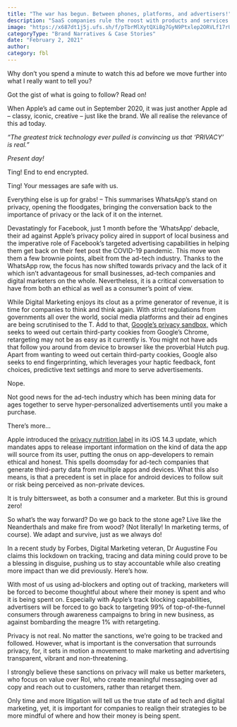 ```yaml
---
title: "The war has begun. Between phones, platforms, and advertisers!"
description: "SaaS companies rule the roost with products and services in today’s internet-intensive tech-fueled fast-paced world. Companies such as Salesforce, HubSpot, Zoho, Freshdesk and even Google offer a host of services/solutions to improve the quality of lives of people and businesses."
image: "https://x687dt1j5j.ufs.sh/f/pTbrMlXytQXi8g7GyN9Ptxlep2ORVLf17rUyMmCbc4QiDZds"
categoryType: "Brand Narratives & Case Stories"
date: "February 2, 2021"
author:
category: fbl
---
```


Why don’t you spend a minute to watch this ad before we move further into what I really want to tell you?

Got the gist of what is going to follow? Read on!

When Apple’s ad came out in September 2020, it was just another Apple ad – classy, iconic, creative – just like the brand. We all realise the relevance of this ad today.

_“The greatest trick technology ever pulled is convincing us that ‘PRIVACY’ is real.”_

_Present day!_

Ting! End to end encrypted.

Ting! Your messages are safe with us.

Everything else is up for grabs! – This summarises WhatsApp’s stand on privacy, opening the floodgates, bringing the conversation back to the importance of privacy or the lack of it on the internet.

Devastatingly for Facebook, just 1 month before the ‘WhatsApp’ debacle, their ad against Apple’s privacy policy aired in support of local business and the imperative role of Facebook’s targeted advertising capabilities in helping them get back on their feet post the COVID-19 pandemic. This move won them a few brownie points, albeit from the ad-tech industry. Thanks to the WhatsApp row, the focus has now shifted towards privacy and the lack of it which isn’t advantageous for small businesses, ad-tech companies and digital marketers on the whole. Nevertheless, it is a critical conversation to have from both an ethical as well as a consumer’s point of view.

While Digital Marketing enjoys its clout as a prime generator of revenue, it is time for companies to think and think again. With strict regulations from governments all over the world, social media platforms and their ad engines are being scrutinised to the T. Add to that, <a href="https://www.blog.google/products/chrome/building-a-more-private-web/">Google’s privacy sandbox,</a> which seeks to weed out certain third-party cookies from Google’s Chrome, retargeting may not be as easy as it currently is. You might not have ads that follow you around from device to browser like the proverbial Hutch pug. Apart from wanting to weed out certain third-party cookies, Google also seeks to end fingerprinting, which leverages your haptic feedback, font choices, predictive text settings and more to serve advertisements.

Nope.

Not good news for the ad-tech industry which has been mining data for ages together to serve hyper-personalized advertisements until you make a purchase.

There’s more…

Apple introduced the <a href="https://www.businessinsider.in/tech/how-to/what-are-apples-privacy-nutrition-labels-heres-what-you-need-to-know-about-the-new-app-store-feature-that-prioritizes-user-privacy/articleshow/80373467.cms">privacy nutrition label</a> in its iOS 14.3 update, which mandates apps to release important information on the kind of data the app will source from its user, putting the onus on app-developers to remain ethical and honest. This spells doomsday for ad-tech companies that generate third-party data from multiple apps and devices. What this also means, is that a precedent is set in place for android devices to follow suit or risk being perceived as non-private devices.

It is truly bittersweet, as both a consumer and a marketer. But this is ground zero!

So what’s the way forward? Do we go back to the stone age? Live like the Neanderthals and make fire from wood? (Not literally! In marketing terms, of course). We adapt and survive, just as we always do!

In a recent study by Forbes, Digital Marketing veteran, Dr Augustine Fou claims this lockdown on tracking, tracing and data mining could prove to be a blessing in disguise, pushing us to stay accountable while also creating more impact than we did previously. Here’s how.

With most of us using ad-blockers and opting out of tracking, marketers will be forced to become thoughtful about where their money is spent and who it is being spent on. Especially with Apple’s track blocking capabilities, advertisers will be forced to go back to targeting 99% of top-of-the-funnel consumers through awareness campaigns to bring in new business, as against bombarding the meagre 1% with retargeting.

Privacy is not real. No matter the sanctions, we’re going to be tracked and followed. However, what is important is the conversation that surrounds privacy, for, it sets in motion a movement to make marketing and advertising transparent, vibrant and non-threatening.

I strongly believe these sanctions on privacy will make us better marketers, who focus on value over RoI, who create meaningful messaging over ad copy and reach out to customers, rather than retarget them.

Only time and more litigation will tell us the true state of ad tech and digital marketing, yet, it is important for companies to realign their strategies to be more mindful of where and how their money is being spent.
